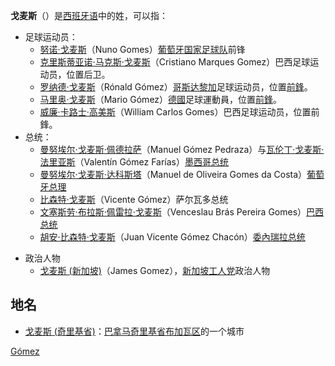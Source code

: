 {{西班牙姓}}

'''戈麦斯'''（'''{{lang-es|Gómez}}'''）是[[西班牙语|西班牙语]]中的姓，可以指：

*足球运动员：
**[[努诺·戈麦斯|努诺·戈麦斯]]（Nuno Gomes）[[葡萄牙国家足球队|葡萄牙国家足球队]]前锋
**[[克里斯蒂亚诺·马克斯·戈麦斯|克里斯蒂亚诺·马克斯·戈麦斯]]（Cristiano Marques Gomez）巴西足球运动员，位置后卫。
**[[罗纳德·戈麦斯|罗纳德·戈麦斯]]（Rónald Gómez）[[哥斯达黎加|哥斯达黎加]]足球运动员，位置[[前锋_(足球)|前鋒]]。
**[[马里奥·戈麦斯|马里奥·戈麦斯]]（Mario Gómez）[[德國|德國]]足球運動員，位置[[前鋒_(足球)|前鋒]]。
**[[威廉·卡路士·高美斯|威廉·卡路士·高美斯]]（William Carlos Gomes）巴西足球运动员，位置前鋒。
*总统：
**[[曼努埃尔·戈麦斯·佩德拉萨|曼努埃尔·戈麦斯·佩德拉萨]]（Manuel Gómez Pedraza）与[[瓦伦丁·戈麦斯·法里亚斯|瓦伦丁·戈麦斯·法里亚斯]]（Valentín Gómez Farías）[[墨西哥总统|墨西哥总统]]
**[[曼努埃尔·戈麦斯·达科斯塔|曼努埃尔·戈麦斯·达科斯塔]]（Manuel de Oliveira Gomes da Costa）[[葡萄牙总理列表|葡萄牙总理]]
**[[比森特·戈麦斯|比森特·戈麦斯]]（Vicente Gómez）萨尔瓦多总统
**[[文塞斯劳·布拉斯·佩雷拉·戈麦斯|文塞斯劳·布拉斯·佩雷拉·戈麦斯]]（Venceslau Brás Pereira Gomes）[[巴西总统|巴西总统]]
**[[胡安·比森特·戈麦斯|胡安·比森特·戈麦斯]]（Juan Vicente Gómez Chacón）[[委內瑞拉总统|委內瑞拉总统]]

*政治人物
**[[戈麦斯_(新加坡)|戈麦斯 (新加坡)]]（James Gomez），[[新加坡工人党|新加坡工人党]]政治人物
==地名==
* [[戈麦斯_(奇里基省)|戈麦斯 (奇里基省)]]：[[巴拿马|巴拿马]][[奇里基省|奇里基省]][[布加瓦区|布加瓦区]]的一个城市

{{Disambig|Cat=三字人名譯名消歧義|Gómez}}

[[Category:西班牙語姓氏|Gómez]]